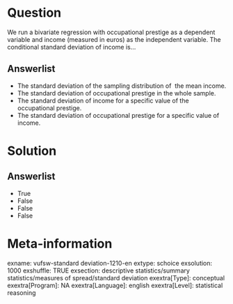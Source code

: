 Question
========
We run a bivariate regression with occupational prestige as a dependent
variable and income (measured in euros) as the independent variable. The
conditional standard deviation of income is…

Answerlist
----------
* The standard deviation of the sampling distribution of  the mean income.
* The standard deviation of occupational prestige in the whole sample.
* The standard deviation of income for a specific value of the
  occupational prestige.
* The standard deviation of occupational prestige for a specific value of
  income.

Solution
========










Answerlist
----------
* True
* False
* False
* False

Meta-information
================
exname: vufsw-standard deviation-1210-en
extype: schoice
exsolution: 1000
exshuffle: TRUE
exsection: descriptive statistics/summary statistics/measures of spread/standard deviation
exextra[Type]: conceptual
exextra[Program]: NA
exextra[Language]: english
exextra[Level]: statistical reasoning


